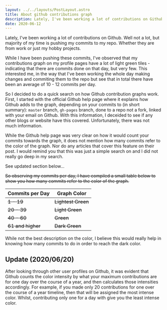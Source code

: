 ```yaml
---
layout: ../../layouts/PostLayout.astro
title: About github contributions graph
description: Lately, I've been working a lot of contributions on Github
date: 2020-06-12
---
```



Lately, I've been working a lot of contributions on Github. Well not a lot, but majority of my time is pushing my commits
to my repo. Whether they are from work or just my hobby projects.

While I have been pushing these commits, I've observed that my contributions graph on my profile pages have a lot of light
green tiles - indicating that there are commits done on that day, but very few. This interested me, in the way that I've been
working the whole day making changes and commiting them to the repo but see that in total there have been an average of
10 - 12 commits per day.

So I decided to do a quick search on how Github contribution graphs work. First, I started with the official Github
help page where it explains how Github adds to the graph, depending on your commits to (in short summary): `master` branch,
`gh-pages` branch, done to a repo not a fork, linked with your email on Github. With this information, I deceided to see
if any other blogs or website have this covered. Unfortunately, there was not much information.

While the Github help page was very clear on how it would count your commits towards the graph, it does not mention
how many commits refer to the color of the graph. Nor do any articles that cover this feature on their post. I would remind
you that this was just a simple search on and I did not really go deep in my search.

<Tip>See updated section below...</Tip>

~~So observing my commits per day, I have compiled a small table below to show you how many commits refer to the color
of the graph.~~

| Commits per Day   | Graph Color        |
| ----------------- | ------------------ |
| ~~1 - 19~~        | ~~Lightest Green~~ |
| ~~20 - 39~~       | ~~Light Green~~    |
| ~~40 - 60~~       | ~~Green~~          |
| ~~61 and higher~~ | ~~Dark Green~~     |

While not the best description on the color, I believe this would really help in knowing how many commits to do in order
to reach the dark color.

## Update (2020/06/20)

After looking through other user profiles on Github, it was evident that Github counts the color intensity by what
your maximum contributions are for one day over the course of a year, and then calculates those intensities accordingly.
For example, if you made only 20 contributions for one over the course of a year timeline, then that will be assigned
the most intense color. Whilst, contributing only one for a day with give you the least intense color.
